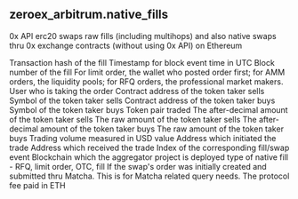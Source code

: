 ## zeroex_arbitrum.native_fills 
0x API erc20 swaps raw fills (including multihops) and also native swaps thru 0x exchange contracts (without using 0x API) on Ethereum


<ParamField path="tx_hash">
Transaction hash of the fill
</ParamField>
<ParamField path="contract_address">

</ParamField>
<ParamField path="block_time">
Timestamp for block event time in UTC
</ParamField>
<ParamField path="block_number">
Block number of the fill
</ParamField>
<ParamField path="maker">
For limit order, the wallet who posted order first; for AMM orders, the liquidity pools; for RFQ orders, the professional market makers.
</ParamField>
<ParamField path="taker">
User who is taking the order
</ParamField>
<ParamField path="taker_token">
Contract address of the token taker sells
</ParamField>
<ParamField path="taker_symbol">
Symbol of the token taker sells
</ParamField>
<ParamField path="maker_token">
Contract address of the token taker buys
</ParamField>
<ParamField path="maker_symbol">
Symbol of the token taker buys
</ParamField>
<ParamField path="token_pair">
Token pair traded
</ParamField>
<ParamField path="taker_token_amount">
The after-decimal amount of the token taker sells
</ParamField>
<ParamField path="taker_token_amount_raw">
The raw amount of the token taker sells
</ParamField>
<ParamField path="maker_token_amount">
The after-decimal amount of the token taker buys
</ParamField>
<ParamField path="maker_token_amount_raw">
The raw amount of the token taker buys
</ParamField>
<ParamField path="volume_usd">
Trading volume measured in USD value
</ParamField>
<ParamField path="tx_from">
Address which initiated the trade
</ParamField>
<ParamField path="tx_to">
Address which received the trade
</ParamField>
<ParamField path="evt_index">
Index of the corresponding fill/swap event
</ParamField>
<ParamField path="blockchain">
Blockchain which the aggregator project is deployed
</ParamField>
<ParamField path="native_fill_type">
type of native fill - RFQ, limit order, OTC, fill
</ParamField>
<ParamField path="matcha_limit_order_flag">
If the swap&#x27;s order was initially created and submitted thru Matcha. This is for Matcha related query needs.
</ParamField>
<ParamField path="protocol_fee_paid_eth">
The protocol fee paid in ETH
</ParamField>
